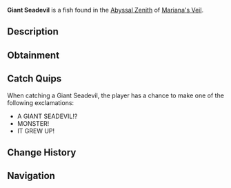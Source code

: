 {{FishInfobox
|image          = Giant Seadevil.png
|rarity         = Mythical
|sea            = First Sea
|location       = [[Abyssal Zenith]]
|sublocation    = 
|sources        = Fishing Rod
|radar_location = 
|prog_speed     = -80
|xp             = 3800
|weather        = Clear
|time           = 
|season         = Autumn
|bait           = Fish Head
|base_weight    = 5000
|base_value     = 9000
|weight_range   = 3000
|base_chance    = 0.01
|base_resil     = 8
}}
'''Giant Seadevil''' is a {{Rarity|Mythical}} fish found in the [[Abyssal Zenith]] of [[Mariana's Veil]].

== Description ==
{{Description|A massive, terrifying fish with a glowing lure and teeth as sharp as the finest of blades.|Bestiary Entry}}

== Obtainment ==
{{Description|Swims in the deepest parts of the trench, especially under clear skies.|Bestiary Hint}}
{{Fish Availability|
Mariana's Veil/Abyssal Zenith
|top_rods      = 
Ethereal Prism Rod\51050.19\223468.39;
Leviathan's Fang Rod\50863.3\252451.39;
Seraphic Rod\49646.03\233964.92;
Tempest Rod\47497.67\234466.45;
No-Life Rod\45297.26\229654.26;
Destiny Rod\38295.13\155143.32;
Heaven's Rod\35644.61\174189.35;
Fortune Rod\25101.59\113537.57;
Free Spirit Rod\38657.29\276377.27;
Abyssal Specter Rod\38826.34\237684.49;
Trident Rod\35611.42\225984.81;
Shamrock Rod\28328.76\138523.41;
Challenger's Rod\45034.85\232894.53;
Rod Of The Forgotten Fang\43123.24\204052.17;
Rod Of The Exalted One\36778.35\170759.26;
Rod Of The Depths\35217.85\170877.84;
Zeus Rod\33153.64\172826.06;
Blazebringer Rod\33047.81\179693.92;
Depthseeker Rod\32107.42\174032.15;
Verdant Shear Rod\32079.33\179621.53;
Avalanche Rod\27135.04\147675.19;
Volcanic Rod\26051.67\136283.49;
Steady Rod\8731.6\50872.58
|recommended   = Ethereal Prism Rod
}}

== Catch Quips ==
When catching a Giant Seadevil, the player has a chance to make one of the following exclamations:
* A GIANT SEADEVIL!?
* MONSTER!
* IT GREW UP!

== Change History ==
{{Change History|{{subst:Current Version}}}}

== Navigation ==
{{Fish Navbox|Abyssal Zenith}}